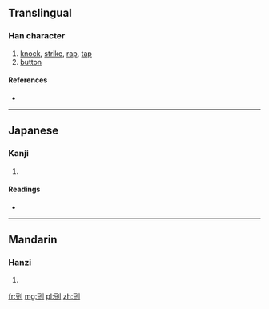 ==Translingual==

===Han character===
{{Han char|rn=18|rad=刀|as=07|sn=9|four=|canj=一廿中弓 (MTLN), X一廿中弓 (XMTLN)|ids=⿰[[豆]][[刂]]}}

# [[knock]], [[strike]], [[rap]], [[tap]]
# [[button]]

====References====
* {{Han ref|kx=0139.280|dkj=01991|dj=0317.060|hdz=10340.010|uh=5245|ud=21061}}

----

==Japanese==

===Kanji===
{{ja-kanji|grade=|rs=刀07}}

# {{defn|lang=ja|sort=刀07}}

====Readings====
* {{ja-readings|on=[[ろう]] (rō), [[る]] (ru), [[とう]] (tō), [[つ]] (tsu)|kun=[[さく]] (saku), [[さける]] (sakeru)}}

----

==Mandarin==

===Hanzi===
{{cmn-hanzi|pin=[[lóu]] ([[lou2]])|wg=lou<sup>2</sup>}}

# {{defn|lang=cmn|sort=刀07}}

[[fr:剅]]
[[mg:剅]]
[[pl:剅]]
[[zh:剅]]